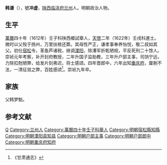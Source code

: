 '''韩谦'''（{{bd|？||1636年||}}），號'''冲虚'''，[[陕西|陕西]][[临洮府|临洮府]][[兰州|兰州]]人。明朝政治人物。

==生平==
[[萬曆|萬曆]]四十年（1612年）壬子科陕西鄉試舉人，[[天啓|天啓]]二年（1622年）壬戌科進士。微时以父殁于扬州，万里扶榇还葬。其母性严正，谦孝事奉养怡悦，敬二叔如其父。初仕[[宿松|宿松]]令，革鱼芦诸税，继调[[溧阳|溧阳]]，除漕军折乾陋规，平反死刑二十馀人。崇祯元年考察，补开封府教授，二年升国子监助教，三年升户部主事，司饷宁远，力除扣尅陋弊，给发片刻弗迟，将士感颂。四年晋郎中，六年出知[[重庆府|重庆府]]，厘剔不法，一清征敛之弊，百姓感颂<ref>《甘肃通志》</ref>。崇祯九年卒。

== 家族 ==
父韩梦魁。

==参考文献==
{{reflist}}

{{天啓二年壬戌科殿試金榜}}

{{Authority control}}

{{DEFAULTSORT:}}
[[Category:韩姓|Q]]
[[Category:兰州人|Category:兰州人]]
[[Category:萬曆四十年壬子科舉人|Category:萬曆四十年壬子科舉人]]
[[Category:明朝宿松縣知縣|Category:明朝宿松縣知縣]]
[[Category:明朝溧阳县知县|Category:明朝溧阳县知县]]
[[Category:明朝户部主事|Category:明朝户部主事]]
[[Category:明朝户部郎中|Category:明朝户部郎中]]
[[Category:明朝重庆府知府|Category:明朝重庆府知府]]


{{明朝官员小作品}}